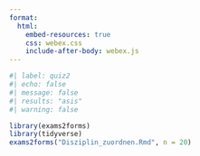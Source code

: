 ```yaml
---
format: 
  html:
    embed-resources: true
    css: webex.css
    include-after-body: webex.js
---
```


```r
#| label: quiz2
#| echo: false
#| message: false
#| results: "asis"
#| warning: false

library(exams2forms)
library(tidyverse)
exams2forms("Disziplin_zuordnen.Rmd", n = 20)
```

<style>
body {
    margin: 0;
    background-color: #f2f2f200 !important;
}
</style>